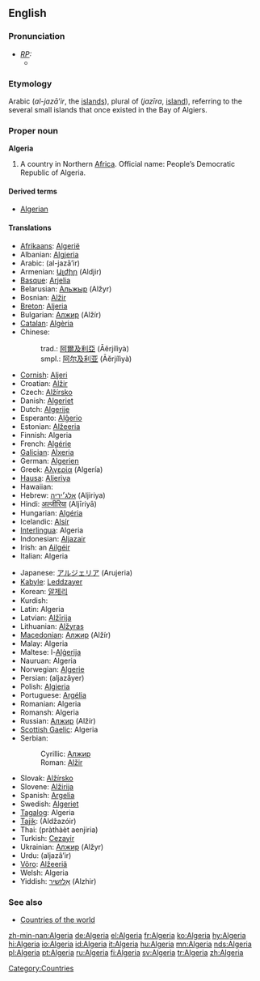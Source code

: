 ==English==
{{wikipedia}}

===Pronunciation===
* ''[[RP]]:''
** {{IPA|/ælˈdʒɪəriə/}}

===Etymology===
Arabic {{ARchar|[[الجزائر]]}} (''al-jazā’ir'', the [[islands]]), plural of {{ARchar|[[جزيرة]]}} (''jazīra'', [[island]]), referring to the several small islands that once existed in the Bay of Algiers.

===Proper noun===
'''Algeria'''

# A country in Northern [[Africa]]. Official name: People’s Democratic Republic of Algeria.

====Derived terms====
*[[Algerian]]

====Translations====
{{top}}
*[[Afrikaans]]: [[Algerië]]
*Albanian: [[Algjeria]]
*Arabic: {{ARchar|[[الجزائر|الْجَزَائِر]]}} (al-jazā’ir) {{p}}
*Armenian: [[Ալժիր]] (Aldjir)
*[[Basque]]: [[Arjelia]]
*Belarusian: [[Альжыр]] (Alžyr)
*Bosnian: [[Alžir]] {{m}}
*[[Breton]]: [[Aljeria]]
*Bulgarian: [[Алжир]] (Alžír) {{m}}
*[[Catalan]]: [[Algèria]] {{f}}
*Chinese:
*:trad.: [[阿爾及利亞]] (Āěrjílìyà)
*:smpl.: [[阿尔及利亚]] (Āěrjílìyà)
*[[Cornish]]: [[Aljeri]]
*Croatian: [[Alžir]] {{m}}
*Czech: [[Alžírsko]] {{n}}
*Danish: [[Algeriet]]
*Dutch: [[Algerije]]
*Esperanto: [[Alĝerio]]
*Estonian: [[Alžeeria]]
*Finnish: Algeria
*French: [[Algérie]] {{f}}
*[[Galician]]: [[Alxeria]] {{f}}
*German: [[Algerien]] {{n}}
*Greek: [[Αλγερία]] (Algería) {{f}}
*[[Hausa]]: [[Aljeriya]]
*Hawaiian: {{unicode|[['Alekelia|ʻAlekelia]]}}
*Hebrew: [[אלג׳יריה]] (Aljiriya) {{f}}
*Hindi: [[अल्जीरिया]] (Aljīriyā)
*Hungarian: [[Algéria]]
*Icelandic: [[Alsír]]
*[[Interlingua]]: Algeria
*Indonesian: [[Aljazair]]
*Irish: an [[Ailgéir]]
*Italian: Algeria {{f}}
{{mid}}
*Japanese: [[アルジェリア]] (Arujeria)
*[[Kabyle]]: [[Leddzayer]]
*Korean: [[알제리]]
*Kurdish: {{KUchar|[[جه‌زایر]]}}
*Latin: Algeria
*Latvian: [[Alžīrija]]
*Lithuanian: [[Alžyras]]
*[[Macedonian]]: [[Алжир]] (Alžír)
*Malay: Algeria
*Maltese: l-[[Alġerija]]
*Nauruan: Algeria
*Norwegian: [[Algerie]]
*Persian: {{FAchar|[[الجزایر]]}} (aljazâyer)
*Polish: [[Algieria]] {{f}}
*Portuguese: [[Argélia]] {{f}}
*Romanian: Algeria {{f}}
*Romansh: Algeria
*Russian: [[Алжир]] (Alžír) {{m}}
*[[Scottish Gaelic]]: Algeria
*Serbian:
*:Cyrillic: [[Алжир]] {{m}}
*:Roman: [[Alžir]] {{m}}
*Slovak: [[Alžírsko]]
*Slovene: [[Alžirija]] {{f}}
*Spanish: [[Argelia]] {{f}}
*Swedish: [[Algeriet]]
*[[Tagalog]]: Algeria
*[[Tajik]]: {{RUchar|[[Алҷазоир]]}} (Aldžazóir)
*Thai: {{THchar|[[ประเทศแอลจีเรีย]]}} (pràthàèt aenjiria)
*Turkish: [[Cezayir]]
*Ukrainian: [[Алжир]] (Alžyr) {{m}}
*Urdu: {{FAchar|[[الجزائر]]}} (aljazâ’ir)
*[[Võro]]: [[Alžeeriä]]
*Welsh: Algeria
*Yiddish: [[אַלזשיר]] (Alzhir)
{{bottom}}

===See also===
*[[Countries of the world]]

[[Category:Countries]]

[[zh-min-nan:Algeria]]
[[de:Algeria]]
[[el:Algeria]]
[[fr:Algeria]]
[[ko:Algeria]]
[[hy:Algeria]]
[[hi:Algeria]]
[[io:Algeria]]
[[id:Algeria]]
[[it:Algeria]]
[[hu:Algeria]]
[[mn:Algeria]]
[[nds:Algeria]]
[[pl:Algeria]]
[[pt:Algeria]]
[[ru:Algeria]]
[[fi:Algeria]]
[[sv:Algeria]]
[[tr:Algeria]]
[[zh:Algeria]]